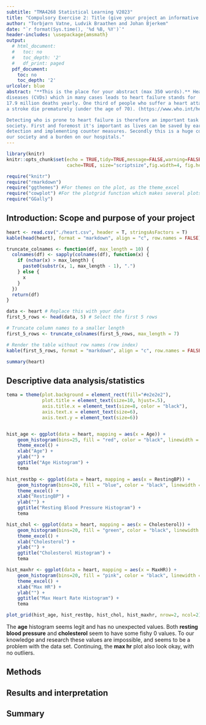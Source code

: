```yaml
---
subtitle: "TMA4268 Statistical Learning V2023"
title: "Compulsory Exercise 2: Title (give your project an informative title)"
author: "Torbjørn Vatne, Ludvik Braathen and Johan Bjerkem"
date: "`r format(Sys.time(), '%d %B, %Y')`"
header-includes: \usepackage{amsmath}
output:
  # html_document:
  #   toc: no
  #   toc_depth: '2'
  #   df_print: paged
  pdf_document:
    toc: no
    toc_depth: '2'
urlcolor: blue
abstract: "**This is the place for your abstract (max 350 words).** Heart failure is one of the leading death causes in the world. Cardiovascular 
diseases (CVDs) which in many cases leads to heart failure stands for 
17.9 million deaths yearly. One third of people who suffer a heart attack or
a stroke die prematurely (under the age of 70). (https://www.who.int/health-topics/cardiovascular-diseases#tab=tab_1)

Detecting who is prone to heart failure is therefore an important task for 
society. First and foremost it's important as lives can be saved by early
detection and implementing counter measures. Secondly this is a huge cost to
our society and a burden on our hospitals."
---
```

  
```r
library(knitr)
knitr::opts_chunk$set(echo = TRUE,tidy=TRUE,message=FALSE,warning=FALSE,strip.white=TRUE,prompt=FALSE,
                      cache=TRUE, size="scriptsize",fig.width=4, fig.height=3,fig.align = "center")

```

```r
require("knitr")
require("rmarkdown")
require("ggthemes") #For themes on the plot, as the theme_excel
require("cowplot") #For the plotgrid function which makes several plots in one image
require("GGally")
```

<!--  Etc (load all packages needed). -->







## Introduction: Scope and purpose of your project
```r
heart <- read.csv("./heart.csv", header = T, stringsAsFactors = T)
kable(head(heart), format = "markdown", align = "c", row.names = FALSE)
```

```r
truncate_colnames <- function(df, max_length = 10) {
  colnames(df) <- sapply(colnames(df), function(x) {
    if (nchar(x) > max_length) {
      paste0(substr(x, 1, max_length - 1), ".")
    } else {
      x
    }
  })
  return(df)
}

data <- heart # Replace this with your data
first_5_rows <- head(data, 5) # Select the first 5 rows

# Truncate column names to a smaller length
first_5_rows <- truncate_colnames(first_5_rows, max_length = 7)

# Render the table without row names (row index)
kable(first_5_rows, format = "markdown", align = "c", row.names = FALSE)
```


```r
summary(heart)
```




## Descriptive data analysis/statistics

```r
tema = theme(plot.background = element_rect(fill="#e2e2e2"),
             plot.title = element_text(size=10, hjust=.5),
             axis.title.x = element_text(size=8, color = "black"),
             axis.text.x = element_text(size=6),
             axis.text.y = element_text(size=6))


hist_age <- ggplot(data = heart, mapping = aes(x = Age)) +
    geom_histogram(bins=25, fill = "red", color = "black", linewidth = 1.3) +
    theme_excel() +
    xlab("Age") +
    ylab("") +
    ggtitle("Age Histogram") +
    tema

hist_restbp <- ggplot(data = heart, mapping = aes(x = RestingBP)) +
    geom_histogram(bins=20, fill = "blue", color = "black", linewidth = 1.3) +
    theme_excel() +
    xlab("RestingBP") +
    ylab("") +
    ggtitle("Resting Blood Pressure Histogram") +
    tema

hist_chol <- ggplot(data = heart, mapping = aes(x = Cholesterol)) +
    geom_histogram(bins=20, fill = "green", color = "black", linewidth = 1.3) +
    theme_excel() +
    xlab("Cholesterol") +
    ylab("") +
    ggtitle("Cholesterol Histogram") +
    tema

hist_maxhr <- ggplot(data = heart, mapping = aes(x = MaxHR)) +
    geom_histogram(bins=20, fill = "pink", color = "black", linewidth = 1.3) +
    theme_excel() +
    xlab("Max HR") +
    ylab("") +
    ggtitle("Max Heart Rate Histogram") +
    tema

plot_grid(hist_age, hist_restbp, hist_chol, hist_maxhr, nrow=2, ncol=2)
```

The **age** histogram seems legit and has no unexpected values. Both **resting 
blood pressure** and **cholesterol** seem to have some fishy 0 values. To our
knowledge and research these values are impossible, and seems to be a problem
with the data set. Continuing, the **max hr** plot also look okay, with no 
outliers.


## Methods


## Results and interpretation


## Summary
